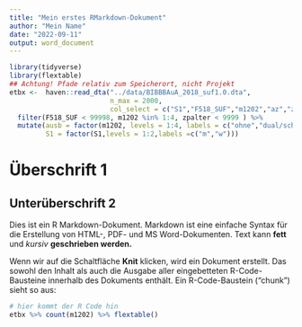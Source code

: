 ```yaml
---
title: "Mein erstes RMarkdown-Dokument"
author: "Mein Name"
date: "2022-09-11"
output: word_document
---
```


```r
library(tidyverse)
library(flextable)
## Achtung! Pfade relativ zum Speicherort, nicht Projekt
etbx <-  haven::read_dta("../data/BIBBBAuA_2018_suf1.0.dta", 
                         n_max = 2000,
                         col_select = c("S1","F518_SUF","m1202","az","zpalter","F1605e")) %>% 
  filter(F518_SUF < 99998, m1202 %in% 1:4, zpalter < 9999 ) %>% 
  mutate(ausb = factor(m1202, levels = 1:4, labels = c("ohne","dual/schul.","Aufst.","FH/Uni")),
         S1 = factor(S1,levels = 1:2,labels =c("m","w")))
```
  
# Überschrift 1

## Unterüberschrift 2

Dies ist ein R Markdown-Dokument. 
Markdown ist eine einfache Syntax für die Erstellung von HTML-, PDF- und MS Word-Dokumenten. 
Text kann **fett** und *kursiv* **geschrieben werden.**

Wenn wir auf die Schaltfläche **Knit** klicken, wird ein Dokument erstellt.
Das sowohl den Inhalt als auch die Ausgabe aller eingebetteten R-Code-Bausteine innerhalb des Dokuments enthält. 
Ein R-Code-Baustein ("chunk") sieht so aus:

```r
# hier kommt der R Code hin 
etbx %>% count(m1202) %>% flextable()
```



